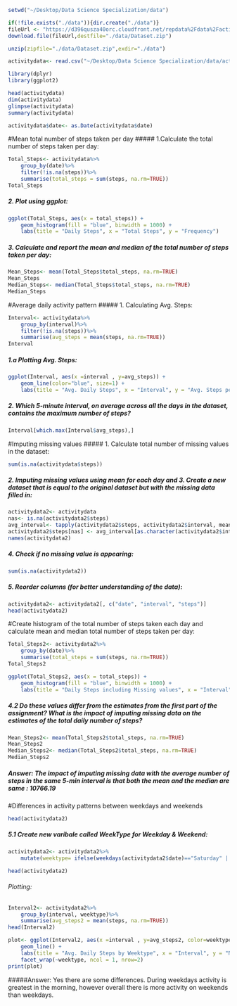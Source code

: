 ```r
setwd("~/Desktop/Data Science Specialization/data")

if(!file.exists("./data")){dir.create("./data")}
fileUrl <- "https://d396qusza40orc.cloudfront.net/repdata%2Fdata%2Factivity.zip"
download.file(fileUrl,destfile="./data/Dataset.zip")

unzip(zipfile="./data/Dataset.zip",exdir="./data")

activitydata<- read.csv("~/Desktop/Data Science Specialization/data/activity.csv") 

library(dplyr)
library(ggplot2)

head(activitydata)
dim(activitydata)
glimpse(activitydata)
summary(activitydata)

activitydata$date<- as.Date(activitydata$date)
```

#Mean total number of steps taken per day
##### 1.Calculate the total number of steps taken per day:
```r
Total_Steps<- activitydata%>%
    group_by(date)%>%
    filter(!is.na(steps))%>%
    summarise(total_steps = sum(steps, na.rm=TRUE))
Total_Steps
```

##### 2. Plot using ggplot:
```r
ggplot(Total_Steps, aes(x = total_steps)) +
    geom_histogram(fill = "blue", binwidth = 1000) +
    labs(title = "Daily Steps", x = "Total Steps", y = "Frequency")
```

##### 3. Calculate and report the mean and median of the total number of steps taken per day:
```r
Mean_Steps<- mean(Total_Steps$total_steps, na.rm=TRUE)
Mean_Steps
Median_Steps<- median(Total_Steps$total_steps, na.rm=TRUE)
Median_Steps
```

#Average daily activity pattern
##### 1. Calculating Avg. Steps:
```r
Interval<- activitydata%>%
    group_by(interval)%>%
    filter(!is.na(steps))%>%
    summarise(avg_steps = mean(steps, na.rm=TRUE))
Interval
```

##### 1.a Plotting Avg. Steps:
```r
ggplot(Interval, aes(x =interval , y=avg_steps)) +
    geom_line(color="blue", size=1) +
    labs(title = "Avg. Daily Steps", x = "Interval", y = "Avg. Steps per day")
```

##### 2. Which 5-minute interval, on average across all the days in the dataset, contains the maximum number of steps?
```r
Interval[which.max(Interval$avg_steps),]
```

#Imputing missing values
##### 1. Calculate total number of missing values in the dataset:
```r
sum(is.na(activitydata$steps))
```

##### 2. Imputing missing values using mean for each day and 3. Create a new dataset that is equal to the original dataset but with the missing data filled in:
```r
activitydata2<- activitydata
nas<- is.na(activitydata2$steps)
avg_interval<- tapply(activitydata2$steps, activitydata2$interval, mean, na.rm=TRUE, simplify = TRUE)
activitydata2$steps[nas] <- avg_interval[as.character(activitydata2$interval[nas])]
names(activitydata2)
```

##### 4. Check if no missing value is appearing:
```r
sum(is.na(activitydata2))
```

##### 5. Reorder columns (for better understanding of the data):
```r
activitydata2<- activitydata2[, c("date", "interval", "steps")]
head(activitydata2)
```

#Create histogram of the total number of steps taken each day and calculate mean and median total number of steps taken per day:
```r
Total_Steps2<- activitydata2%>%
    group_by(date)%>%
    summarise(total_steps = sum(steps, na.rm=TRUE))
Total_Steps2
```
```r
ggplot(Total_Steps2, aes(x = total_steps)) +
    geom_histogram(fill = "blue", binwidth = 1000) +
    labs(title = "Daily Steps including Missing values", x = "Interval", y = "No. of Steps")
```

##### 4.2 Do these values differ from the estimates from the first part of the assignment? What is the impact of imputing missing data on the estimates of the total daily number of steps?
```r
Mean_Steps2<- mean(Total_Steps2$total_steps, na.rm=TRUE)
Mean_Steps2
Median_Steps2<- median(Total_Steps2$total_steps, na.rm=TRUE)
Median_Steps2
```
##### Answer: The impact of imputing missing data with the average number of steps in the same 5-min interval is that both the mean and the median are same : 10766.19

#Differences in activity patterns between weekdays and weekends
```r
head(activitydata2)
```
##### 5.1 Create new varibale called WeekType for Weekday & Weekend:
```r
activitydata2<- activitydata2%>%
    mutate(weektype= ifelse(weekdays(activitydata2$date)=="Saturday" | weekdays(activitydata2$date)=="Sunday", "Weekend", "Weekday"))

head(activitydata2)
```

###### Plotting:
```r
Interval2<- activitydata2%>%
    group_by(interval, weektype)%>%
    summarise(avg_steps2 = mean(steps, na.rm=TRUE))
head(Interval2)
```
```r
plot<- ggplot(Interval2, aes(x =interval , y=avg_steps2, color=weektype)) +
    geom_line() +
    labs(title = "Avg. Daily Steps by Weektype", x = "Interval", y = "No. of Steps") +
    facet_wrap(~weektype, ncol = 1, nrow=2)
print(plot)
```

#####Answer: Yes there are some differences. During weekdays activity is greatest in the morning, however overall there is more activity on weekends than weekdays.  

